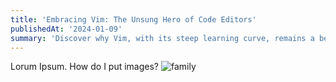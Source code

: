 ```yaml
---
title: 'Embracing Vim: The Unsung Hero of Code Editors'
publishedAt: '2024-01-09'
summary: 'Discover why Vim, with its steep learning curve, remains a beloved tool among developers for editing code efficiently and effectively.'
---
```


Lorum Ipsum. How do I put images?
![family](\posts\images\58aa1df8983fba08dec7782c1e2f8aa53ae52cff7d1fba440c62eaf9b6ea48f5.jpg)


